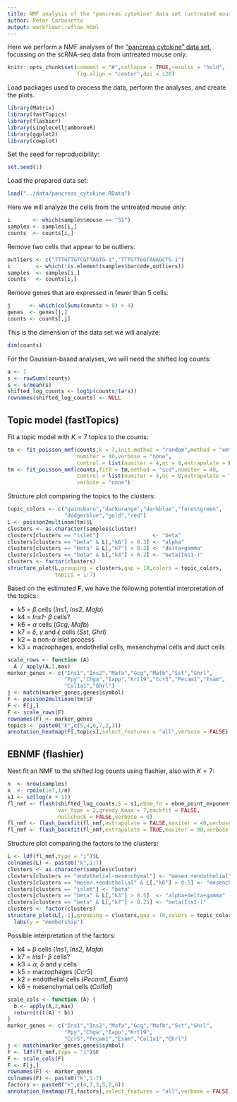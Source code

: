 ```yaml
---
title: NMF analysis of the "pancreas cytokine" data set (untreated mouse only)
author: Peter Carbonetto
output: workflowr::wflow_html
---
```


Here we perform a NMF analyses of the
["pancreas cytokine" data set](pancreas_cytokine.html), focussing on
the scRNA-seq data from untreated mouse only.

```r
knitr::opts_chunk$set(comment = "#",collapse = TRUE,results = "hold",
                      fig.align = "center",dpi = 120)
```

Load packages used to process the data, perform the analyses, and
create the plots.

```r
library(Matrix)
library(fastTopics)
library(flashier)
library(singlecelljamboreeR)
library(ggplot2)
library(cowplot)
```

Set the seed for reproducibility:

```r
set.seed(1)
```

Load the prepared data set:

```r
load("../data/pancreas_cytokine.RData")
```

Here we will analyze the cells from the untreated mouse only:

```r
i       <- which(samples$mouse == "S1")
samples <- samples[i,]
counts  <- counts[i,]
```

Remove two cells that appear to be outliers:

```r
outliers <- c("TTTGTTGTCGTTAGTG-1","TTTGTTGGTAGAGCTG-1")
i        <- which(!is.element(samples$barcode,outliers))
samples  <- samples[i,]
counts   <- counts[i,]
```

Remove genes that are expressed in fewer than 5 cells:

```r
j      <- which(colSums(counts > 0) > 4)
genes  <- genes[j,]
counts <- counts[,j]
```

This is the dimension of the data set we will analyze:

```r
dim(counts)
```

For the Gaussian-based analyses, we will need the shifted log counts:

```r
a <- 1
s <- rowSums(counts)
s <- s/mean(s)
shifted_log_counts <- log1p(counts/(a*s))
rownames(shifted_log_counts) <- NULL
```

## Topic model (fastTopics)

Fit a topic model with $K = 7$ topics to the counts:

```r
tm <- fit_poisson_nmf(counts,k = 7,init.method = "random",method = "em",
                      numiter = 40,verbose = "none",
					  control = list(numiter = 4,nc = 8,extrapolate = FALSE))
tm <- fit_poisson_nmf(counts,fit0 = tm,method = "scd",numiter = 40,
                      control = list(numiter = 4,nc = 8,extrapolate = TRUE),
					  verbose = "none")
```

Structure plot comparing the topics to the clusters:

```r
topic_colors <- c("gainsboro","darkorange","darkblue","forestgreen",
                  "dodgerblue","gold","red")
L <- poisson2multinom(tm)$L
clusters <- as.character(samples$cluster)
clusters[clusters == "islet"]                 <- "beta"
clusters[clusters == "beta" & L[,"k6"] > 0.3] <- "alpha"
clusters[clusters == "beta" & L[,"k7"] > 0.2] <- "delta+gamma"
clusters[clusters == "beta" & L[,"k4"] > 0.2] <- "beta(Ins1-)"
clusters <- factor(clusters)
structure_plot(L,grouping = clusters,gap = 10,colors = topic_colors,
               topics = 1:7)
```

Based on the estimated $\mathbf{F}$, we have the following potential
interpretation of the topics:

+ k5 = $\beta$ cells (*Ins1*, *Ins2*, *Mafa*)
+ k4 = *Ins1-* $\beta$ cells?
+ k6 = $\alpha$ cells (*Gcg*, *Mafb*)
+ k7 = $\delta$, $\gamma$ and $\epsilon$ cells (*Sst*, *Ghrl*)
+ k2 = a non-$\alpha$ islet process
+ k3 = macrophages, endothelial cells, mesenchymal cells and duct cells

```r
scale_rows <- function (A)
  A / apply(A,1,max)
marker_genes <- c("Ins1","Ins2","Mafa","Gcg","Mafb","Sst","Ghrl",
                  "Ppy","Chga","Iapp","Krt19","Ccr5","Pecam1","Esam",
				  "Col1a1","Ghrl")
j <- match(marker_genes,genes$symbol)
F <- poisson2multinom(tm)$F
F <- F[j,]
F <- scale_rows(F)
rownames(F) <- marker_genes
topics <- paste0("k",c(5,4,6,7,2,3))
annotation_heatmap(F[,topics],select_features = "all",verbose = FALSE)
```

## EBNMF (flashier)

Next fit an NMF to the shifted log counts using flashier, also with $K
= 7$:

```r
n  <- nrow(samples)
x  <- rpois(1e7,1/n)
s1 <- sd(log(x + 1))
fl_nmf <- flash(shifted_log_counts,S = s1,ebnm_fn = ebnm_point_exponential,
                var_type = 2,greedy_Kmax = 7,backfit = FALSE,
				nullcheck = FALSE,verbose = 0)
fl_nmf <- flash_backfit(fl_nmf,extrapolate = FALSE,maxiter = 40,verbose = 0)
fl_nmf <- flash_backfit(fl_nmf,extrapolate = TRUE,maxiter = 80,verbose = 0)
```

Structure plot comparing the factors to the clusters:

```r
L <- ldf(fl_nmf,type = "i")$L
colnames(L) <- paste0("k",1:7)
clusters <- as.character(samples$cluster)
clusters[clusters == "endothelial-mesenchymal"] <- "mesen.+endothelial"
clusters[clusters == "mesen.+endothelial" & L[,"k6"] > 0.5] <- "mesenchymal"
clusters[clusters == "islet"] <- "beta"
clusters[clusters == "beta" & L[,"k3"] > 0.5]  <- "alpha+delta+gamma"
clusters[clusters == "beta" & L[,"k7"] > 0.25] <- "beta(Ins1-)"
clusters <- factor(clusters)
structure_plot(L[,-1],grouping = clusters,gap = 10,colors = topic_colors[-1]) +
  labs(y = "membership")
```

Possible interpretation of the factors:

+ k4 = $\beta$ cells (*Ins1*, *Ins2*, *Mafa*)
+ k7 = *Ins1-* $\beta$ cells?
+ k3 = $\alpha$, $\delta$ and $\gamma$ cells
+ k5 = macrophages (*Ccr5*)
+ k2 = endothelial cells (*Pecam1*, *Esam*)
+ k6 = mesenchymal cells (*Col1a1*)

```r
scale_cols <- function (A) {
  b <- apply(A,2,max)
  return(t(t(A) * b))
}
marker_genes <- c("Ins1","Ins2","Mafa","Gcg","Mafb","Sst","Ghrl",
                  "Ppy","Chga","Iapp","Krt19",
                  "Ccr5","Pecam1","Esam","Col1a1","Ghrl")
j <- match(marker_genes,genes$symbol)
F <- ldf(fl_nmf,type = "i")$F
F <- scale_cols(F)
F <- F[j,]
rownames(F) <- marker_genes
colnames(F) <- paste0("k",1:7)
factors <- paste0("k",c(4,7,3,5,2,6))
annotation_heatmap(F[,factors],select_features = "all",verbose = FALSE)
```
